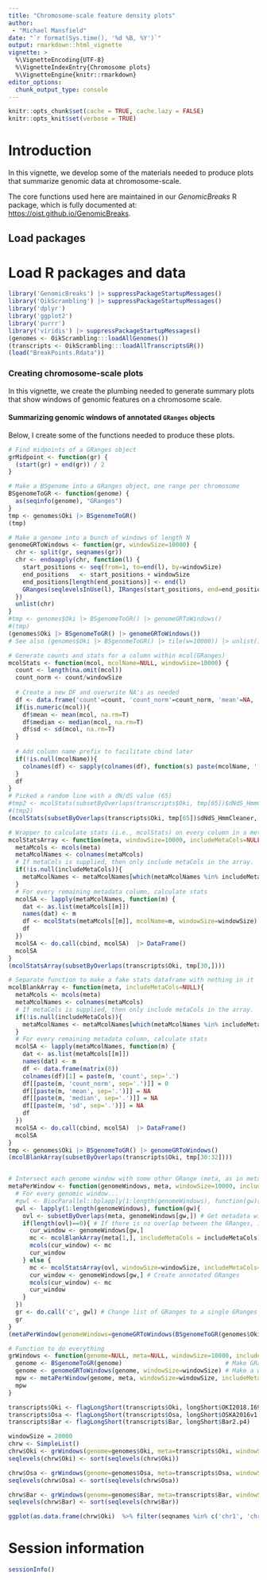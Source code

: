 ```yaml
---
title: "Chromosome-scale feature density plots"
author: 
 - "Michael Mansfield"
date: "`r format(Sys.time(), '%d %B, %Y')`"
output: rmarkdown::html_vignette
vignette: >
  %\VignetteEncoding{UTF-8}
  %\VignetteIndexEntry{Chromosome plots}
  %\VignetteEngine{knitr::rmarkdown}
editor_options: 
  chunk_output_type: console
---
```


```r
knitr::opts_chunk$set(cache = TRUE, cache.lazy = FALSE)
knitr::opts_knit$set(verbose = TRUE)
```

# Introduction

In this vignette, we develop some of the materials needed to produce plots that summarize genomic data at chromosome-scale.

The core functions used here are maintained in our _GenomicBreaks_ R package,
which is fully documented at: <https://oist.github.io/GenomicBreaks>.

## Load packages

# Load R packages and data

```r
library('GenomicBreaks') |> suppressPackageStartupMessages()
library('OikScrambling') |> suppressPackageStartupMessages()
library('dplyr')
library('ggplot2')
library('purrr')
library('viridis') |> suppressPackageStartupMessages()
(genomes <- OikScrambling:::loadAllGenomes())
(transcripts <- OikScrambling:::loadAllTranscriptsGR())
(load("BreakPoints.Rdata"))
```

### Creating chromosome-scale plots
In this vignette, we create the plumbing needed to generate summary plots that show windows of genomic features on a chromosome scale. 

#### Summarizing genomic windows of annotated `GRanges` objects
Below, I create some of the functions needed to produce these plots.

```r
# Find midpoints of a GRanges object
grMidpoint <- function(gr) {
  (start(gr) + end(gr)) / 2
}

# Make a BSgenome into a GRanges object, one range per chromosome
BSgenomeToGR <- function(genome) {
  as(seqinfo(genome), "GRanges")
}
tmp <- genomes$Oki |> BSgenomeToGR()
(tmp)

# Make a genome into a bunch of windows of length N
genomeGRToWindows <- function(gr, windowSize=10000) {
  chr <- split(gr, seqnames(gr))
  chr <- endoapply(chr, function(l) {
    start_positions <- seq(from=1, to=end(l), by=windowSize)
    end_positions   <- start_positions + windowSize
    end_positions[length(end_positions)] <- end(l)
    GRanges(seqlevelsInUse(l), IRanges(start_positions, end=end_positions), seqinfo = seqinfo(gr))
  })
  unlist(chr)
}
#tmp <- genomes$Oki |> BSgenomeToGR() |> genomeGRToWindows()
#(tmp)
(genomes$Oki |> BSgenomeToGR() |> genomeGRToWindows())
# See also (genomes$Oki |> BSgenomeToGR() |> tile(w=10000)) |> unlist() |> unname()

# Generate counts and stats for a column within mcol(GRanges)
mcolStats <- function(mcol, mcolName=NULL, windowSize=10000) {
  count <- length(na.omit(mcol))
  count_norm <- count/windowSize
  
  # Create a new DF and overwrite NA's as needed
  df <- data.frame('count'=count, 'count_norm'=count_norm, 'mean'=NA, 'median'=NA, 'sd'=NA)
  if(is.numeric(mcol)){
    df$mean <- mean(mcol, na.rm=T)
    df$median <- median(mcol, na.rm=T)
    df$sd <- sd(mcol, na.rm=T)
  }
  
  # Add column name prefix to facilitate cbind later
  if(!is.null(mcolName)){
    colnames(df) <- sapply(colnames(df), function(s) paste(mcolName, '.', s, sep='') )
  }
  df
}
# Picked a random line with a dN/dS value (65) 
#tmp2 <- mcolStats(subsetByOverlaps(transcripts$Oki, tmp[65])$dNdS_HmmCleaner, mcolName = 'dNdS_HmmCleaner')
#(tmp2)
(mcolStats(subsetByOverlaps(transcripts$Oki, tmp[65])$dNdS_HmmCleaner, mcolName = 'dNdS_HmmCleaner'))

# Wrapper to calculate stats (i.e., mcolStats) on every column in a metadata GRanges
mcolStatsArray <- function(meta, windowSize=10000, includeMetaCols=NULL) {
  metaMcols <- mcols(meta)
  metaMcolNames <- colnames(metaMcols)
  # If metaCols is supplied, then only include metaCols in the array.
  if(!is.null(includeMetaCols)){
    metaMcolNames <- metaMcolNames[which(metaMcolNames %in% includeMetaCols)]
  }
  # For every remaining metadata column, calculate stats
  mcolSA <- lapply(metaMcolNames, function(m) {
    dat <- as.list(metaMcols[[m]])
    names(dat) <- m
    df <- mcolStats(metaMcols[[m]], mcolName=m, windowSize=windowSize)
    df
  })
  mcolSA <- do.call(cbind, mcolSA)  |> DataFrame()
  mcolSA
}
(mcolStatsArray(subsetByOverlaps(transcripts$Oki, tmp[30,])))

# Separate function to make a fake stats dataframe with nothing in it
mcolBlankArray <- function(meta, includeMetaCols=NULL){
  metaMcols <- mcols(meta)
  metaMcolNames <- colnames(metaMcols)
  # If metaCols is supplied, then only include metaCols in the array.
  if(!is.null(includeMetaCols)){
    metaMcolNames <- metaMcolNames[which(metaMcolNames %in% includeMetaCols)]
  }
  # For every remaining metadata column, calculate stats
  mcolSA <- lapply(metaMcolNames, function(m) {
    dat <- as.list(metaMcols[[m]])
    names(dat) <- m
    df <- data.frame(matrix(0))
    colnames(df)[1] = paste(m, 'count', sep='.')
    df[[paste(m, 'count_norm', sep='.')]] = 0
    df[[paste(m, 'mean', sep='.')]] = NA
    df[[paste(m, 'median', sep='.')]] = NA
    df[[paste(m, 'sd', sep='.')]] = NA
    df
  })
  mcolSA <- do.call(cbind, mcolSA)  |> DataFrame()
  mcolSA
}
tmp <- genomes$Oki |> BSgenomeToGR() |> genomeGRToWindows()
(mcolBlankArray(subsetByOverlaps(transcripts$Oki, tmp[30:32])))


# Intersect each genome window with some other GRange (meta, as in metadata)
metaPerWindow <- function(genomeWindows, meta, windowSize=10000, includeMetaCols=NULL) {
  # For every genomic window...
  #gwl <- BiocParallel::bplapply(1:length(genomeWindows), function(gw){
  gwl <- lapply(1:length(genomeWindows), function(gw){
    ovl <- subsetByOverlaps(meta, genomeWindows[gw,]) # Get metadata window aligning with genome window
    if(length(ovl)==0){ # If there is no overlap between the GRanges, initialize a blank one
      cur_window <- genomeWindows[gw,]
      mc <- mcolBlankArray(meta[1,], includeMetaCols = includeMetaCols)
      mcols(cur_window) <- mc
      cur_window
    } else {
      mc <- mcolStatsArray(ovl, windowSize=windowSize, includeMetaCols=includeMetaCols) # For every metadata window, calculate stats
      cur_window <- genomeWindows[gw,] # Create annotated GRanges
      mcols(cur_window) <- mc
      cur_window
    }
  })
  gr <- do.call('c', gwl) # Change list of GRanges to a single GRanges
  gr
}
(metaPerWindow(genomeWindows=genomeGRToWindows(BSgenomeToGR(genomes$Oki))[10:60,], transcripts$Oki, windowSize=10000)[[1]])

# Function to do everything
grWindows <- function(genome=NULL, meta=NULL, windowSize=10000, includeMetaCols=NULL){
  genome <- BSgenomeToGR(genome)                             # Make GRanges from genome
  genome <- genomeGRToWindows(genome, windowSize=windowSize) # Make a windowed GRange from chromosome GRanges
  mpw <- metaPerWindow(genome, meta, windowSize=windowSize, includeMetaCols=includeMetaCols)
  mpw
}

transcripts$Oki <- flagLongShort(transcripts$Oki, longShort$OKI2018.I69)
transcripts$Osa <- flagLongShort(transcripts$Osa, longShort$OSKA2016v1.9)
transcripts$Bar <- flagLongShort(transcripts$Bar, longShort$Bar2.p4)

windowSize = 20000
chrw <- SimpleList()
chrw$Oki <- grWindows(genome=genomes$Oki, meta=transcripts$Oki, windowSize=windowSize)
seqlevels(chrw$Oki) <- sort(seqlevels(chrw$Oki))

chrw$Osa <- grWindows(genome=genomes$Osa, meta=transcripts$Osa, windowSize=windowSize)
seqlevels(chrw$Osa) <- sort(seqlevels(chrw$Osa))

chrw$Bar <- grWindows(genome=genomes$Bar, meta=transcripts$Bar, windowSize=windowSize)
seqlevels(chrw$Bar) <- sort(seqlevels(chrw$Bar))

```

```r
ggplot(as.data.frame(chrw$Oki)  %>% filter(seqnames %in% c('chr1', 'chr2', 'PAR', 'XSR', 'YSR')) ) + aes(x=start, y=dNdS_PRANK.median) + geom_point() + facet_wrap(seqnames ~ Arm)
```

# Session information

```r
sessionInfo()
```


